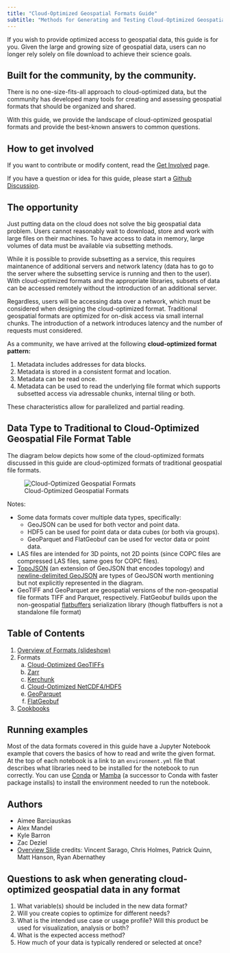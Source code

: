 ```yaml
---
title: "Cloud-Optimized Geospatial Formats Guide"
subtitle: "Methods for Generating and Testing Cloud-Optimized Geospatial Formats"
---
```


If you wish to provide optimized access to geospatial data, this guide is for you. Given the large and growing size of geospatial data, users can no longer rely solely on file download to achieve their science goals.

## Built for the community, by the community.

There is no one-size-fits-all approach to cloud-optimized data, but the community has developed many tools for creating and assessing geospatial formats that should be organized and shared.

With this guide, we provide the landscape of cloud-optimized geospatial formats and provide the best-known answers to common questions.

## How to get involved

If you want to contribute or modify content, read the [Get Involved](./contributing.qmd) page.

If you have a question or idea for this guide, please start a [Github Discussion](https://github.com/developmentseed/cloud-optimized-geospatial-formats-guide/discussions/new/choose).

## The opportunity

Just putting data on the cloud does not solve the big geospatial data problem. Users cannot reasonably wait to download, store and work with large files on their machines. To have access to data in memory, large volumes of data must be available via subsetting methods.

While it is possible to provide subsetting as a service, this requires maintanence of additional servers and network latency (data has to go to the server where the subsetting service is running and then to the user). With cloud-optimized formats and the appropriate libraries, subsets of data can be accessed remotely without the introduction of an additional server.

Regardless, users will be accessing data over a network, which must be considered when designing the cloud-optimized format. Traditional geospatial formats are optimized for on-disk access via small internal chunks. The introduction of a network introduces latency and the number of requests must considered.

As a community, we have arrived at the following **cloud-optimized format pattern:**

1. Metadata includes addresses for data blocks.
2. Metadata is stored in a consistent format and location.
3. Metadata can be read once.
3. Metadata can be used to read the underlying file format which supports subsetted access via adressable chunks, internal tiling or both.

These characteristics allow for parallelized and partial reading.

## Data Type to Traditional to Cloud-Optimized Geospatial File Format Table

The diagram below depicts how some of the cloud-optimized formats discussed in this guide are cloud-optimized formats of traditional geospatial file formats.

![Cloud-Optimized Geospatial Formats](./images/cogeo-formats-table.png)

Notes:

* Some data formats cover multiple data types, specifically:
    * GeoJSON can be used for both vector and point data.
    * HDF5 can be used for point data or data cubes (or both via groups).
    * GeoParquet and FlatGeobuf can be used for vector data or point data.
* LAS files are intended for 3D points, not 2D points (since COPC files are compressed LAS files, same goes for COPC files).
* [TopoJSON](https://github.com/topojson/topojson) (an extension of GeoJSON that encodes topology) and [newline-delimited GeoJSON](https://stevage.github.io/ndgeojson/) are types of GeoJSON worth mentioning but not explicitly represented in the diagram.
* GeoTIFF and GeoParquet are geospatial versions of the non-geospatial file formats TIFF and Parquet, respectively. FlatGeobuf builds upon the non-geospatial [flatbuffers](https://github.com/google/flatbuffers) serialization library (though flatbuffers is not a standalone file format)

## Table of Contents

1. [Overview of Formats (slideshow)](./overview.qmd)
2. Formats
   a. [Cloud-Optimized GeoTIFFs](./cloud-optimized-geotiffs/intro.ipynb)
   b. [Zarr](./zarr/intro.qmd)
   c. [Kerchunk](./kerchunk/intro.qmd)
   c. [Cloud-Optimized NetCDF4/HDF5](./cloud-optimized-netcdf4-hdf5/index.qmd)
   d. [GeoParquet](./geoparquet/index.qmd)
   e. [FlatGeobuf](./flatgeobuf/intro.qmd)
3. [Cookbooks](./cookbooks/index.qmd)


## Running examples

Most of the data formats covered in this guide have a Jupyter Notebook example that covers the basics of how to read and write the given format. At the top of each notebook is a link to an `environment.yml` file that describes what libraries need to be installed for the notebook to run correctly. You can use [Conda](https://www.anaconda.com/download) or [Mamba](https://mamba.readthedocs.io/en/latest/index.html) (a successor to Conda with faster package installs) to install the environment needed to run the notebook.

## Authors

* Aimee Barciauskas
* Alex Mandel
* Kyle Barron
* Zac Deziel
* [Overview Slide](./overview.qmd) credits: Vincent Sarago, Chris Holmes, Patrick Quinn, Matt Hanson, Ryan Abernathey

## Questions to ask when generating cloud-optimized geospatial data in any format

1. What variable(s) should be included in the new data format?
2. Will you create copies to optimize for different needs?
3. What is the intended use case or usage profile? Will this product be used for visualization, analysis or both?
4. What is the expected access method?
5. How much of your data is typically rendered or selected at once?


